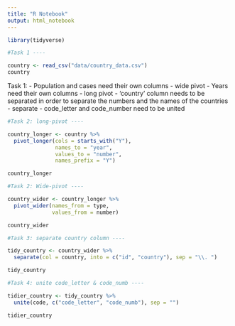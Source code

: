 ```yaml
---
title: "R Notebook"
output: html_notebook
---
```


```r
library(tidyverse)
```

```r
#Task 1 ----

country <- read_csv("data/country_data.csv")
country
```
Task 1:
- Population and cases need their own columns - wide pivot
- Years need their own columns - long pivot
- 'country' column needs to be separated in order to separate the numbers and the names of the countries - separate 
- code_letter and code_number need to be united

```r
#Task 2: long-pivot ----

country_longer <- country %>% 
  pivot_longer(cols = starts_with("Y"),
               names_to = "year",
               values_to = "number",
               names_prefix = "Y")

country_longer
```

```r
#Task 2: Wide-pivot ----

country_wider <- country_longer %>% 
  pivot_wider(names_from = type,
              values_from = number)

country_wider
```

```r
#Task 3: separate country column ----

tidy_country <- country_wider %>% 
  separate(col = country, into = c("id", "country"), sep = "\\. ")

tidy_country
```

```r
#Task 4: unite code_letter & code_numb ----

tidier_country <- tidy_country %>% 
  unite(code, c("code_letter", "code_numb"), sep = "")

tidier_country
```

